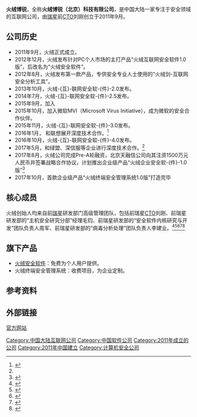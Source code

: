 {{newsrelease|time=2019-04-17T00:59:34+00:00}}
{{Infobox company
|name=火绒博锐（北京）科技有限公司
|location={{CHN}}[[北京市|北京市]][[海淀区|海淀区]]信息路甲28号13层B座13D-1室
|founder=刘刚
|homepage={{URL|https://www.huorong.cn}}
|foundation={{Start date|2011|09}}
|industry=[[互联网|互联网]]、[[软件|软件]]
|products=火绒-{互}-联网安全软-{件}-
}}
'''火绒博锐'''，全称'''火绒博锐（北京）科技有限公司'''，是中国大陆一家专注于安全领域的互联网公司，由[[瑞星|瑞星]]前[[CTO|CTO]]刘刚创立于2011年9月。

== 公司历史 ==
*2011年9月，火绒正式成立。
*2012年12月，火绒发布针对PC个人市场的主打产品“火绒互联网安全软件1.0版”，后改名为“火绒安全软件”。
*2012年8月，火绒发布第一款产品，专供安全专业人士使用的“火绒剑-互联网安全分析工具”。
*2013年10月，火绒-{互}-联网安全软-{件}-2.0发布。
*2014年7月，火绒-{互}-联网安全软-{件}-2.5发布。
*2015年9月，加入{{Link-en|微软VIA|Virus Information Alliance}}
*2015年10月，加入微软MVI（Microsoft Virus Initiative），成为微软的安全合作伙伴。
*2015年11月，火绒-{互}-联网安全软-{件}-3.0发布。
*2016年1月， 和联想展开深度技术合作。<ref name="合作广泛">{{cite web|author1=猎云网|title=信息安全火绒公司完成Pre-A轮融资|url=http://www.lieyunwang.com/archives/370694|website=猎云网|accessdate=2018-04-11|archive-date=2018-07-15|archive-url=https://web.archive.org/web/20180715013159/http://www.lieyunwang.com/archives/370694|dead-url=no}}</ref>
*2016年10月，火绒-{互}-联网安全软-{件}-4.0发布。
*2017年5月，和绿盟、深信服等企业进行深度技术合作。<ref name="合作广泛"/> 
*2017年8月，火绒公司完成Pre-A轮融资，北京天融信公司向其注资1500万元人民币并签署战略合作协议，计划推出企业级产品“火绒企业安全软-{件}-1.0版”<ref>{{cite web|author1=李勤|title=火绒完成 Pre-A 轮融资 将推“火绒企业安全软件1.0版”|url=https://www.leiphone.com/news/201710/RUhFh3GISfLZg6TB.html|website=雷锋网|accessdate=2017-11-08|archive-date=2019-06-14|archive-url=https://web.archive.org/web/20190614062610/https://www.leiphone.com/news/201710/RUhFh3GISfLZg6TB.html|dead-url=no}}</ref>
*2017年10月，首款企业级产品“火绒终端安全管理系统1.0版”打造完毕

== 核心成员 ==
火绒创始人均来自前[[瑞星|瑞星]]研发部门高级管理团队，包括前瑞星[[CTO|CTO]]刘刚、前瑞星研发部的“主机安全研究分部”经理毛钧、前瑞星研发部的“安全软件内核研究与开发”团队负责人周军、前瑞星研发部的“病毒分析处理”团队负责人李建业。<ref>{{cite web|title=火绒官网研发团队介绍 |url=http://www.huorong.cn/team.html |accessdate=2014-05-23 |archiveurl=https://web.archive.org/web/20160412123746/http://www.huorong.cn/team.html |archivedate=2016-04-12 |deadurl=yes }}</ref><ref>{{Cite web |url=http://roll.sohu.com/20120807/n350050239.shtml |title=火绒实验室首款产品发布 互联网安全从业者再添利器 |access-date=2014-06-21 |archive-date=2019-06-12 |archive-url=https://web.archive.org/web/20190612224624/http://roll.sohu.com/20120807/n350050239.shtml |dead-url=no }}</ref><ref>{{Cite web |url=http://www.newhua.com/2012/0524/161043_2.shtml |title=火绒安全防御软件试用评测（2） |access-date=2014-06-21 |archive-date=2019-06-12 |archive-url=https://web.archive.org/web/20190612070532/http://www.newhua.com/2012/0524/161043_2.shtml |dead-url=yes }}</ref><ref>{{Cite web |url=http://www.techweb.com.cn/xinrui/2012-04-18/1180296.shtml |title=火绒实验室刘刚：为安全行业点燎原之火 |access-date=2014-06-21 |archive-date=2019-06-15 |archive-url=https://web.archive.org/web/20190615024752/http://www.techweb.com.cn/xinrui/2012-04-18/1180296.shtml |dead-url=no }}</ref><ref>{{Cite web |url=http://safe.zol.com.cn/284/2843639.html |title=瑞星前CTO创火绒实验室 召高手密测产品 |access-date=2014-06-21 |archive-date=2016-03-04 |archive-url=https://web.archive.org/web/20160304093000/http://safe.zol.com.cn/284/2843639.html |dead-url=no }}</ref>

== 旗下产品 ==
* [[火绒安全软件|火绒安全软件]]：免费为个人用户提供。
* 火绒终端安全管理系统：收费项目，为企业定制。

== 参考资料 ==
{{reflist}}

== 外部链接 ==
[https://www.huorong.cn 官方网站] {{Wayback|url=https://www.huorong.cn/ |date=20210423001447 }}
{{杀毒软件}}

[[Category:中国大陆互联网公司|Category:中国大陆互联网公司]]
[[Category:中国软件公司|Category:中国软件公司]]
[[Category:2011年成立的公司|Category:2011年成立的公司]]
[[Category:2011年中国建立|Category:2011年中国建立]]
[[Category:计算机安全公司|Category:计算机安全公司]]